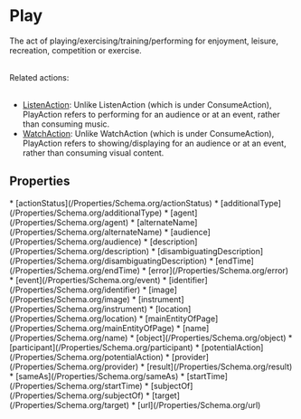   
# Play

The act of playing/exercising/training/performing for enjoyment, leisure, recreation, competition or exercise.<br/><br/>

Related actions:<br/><br/>

<ul>
<li><a class="localLink" href="/ListenAction">ListenAction</a>: Unlike ListenAction (which is under ConsumeAction), PlayAction refers to performing for an audience or at an event, rather than consuming music.</li>
<li><a class="localLink" href="/WatchAction">WatchAction</a>: Unlike WatchAction (which is under ConsumeAction), PlayAction refers to showing/displaying for an audience or at an event, rather than consuming visual content.</li>
</ul>

## Properties

<Grid>
* [actionStatus](/Properties/Schema.org/actionStatus)
* [additionalType](/Properties/Schema.org/additionalType)
* [agent](/Properties/Schema.org/agent)
* [alternateName](/Properties/Schema.org/alternateName)
* [audience](/Properties/Schema.org/audience)
* [description](/Properties/Schema.org/description)
* [disambiguatingDescription](/Properties/Schema.org/disambiguatingDescription)
* [endTime](/Properties/Schema.org/endTime)
* [error](/Properties/Schema.org/error)
* [event](/Properties/Schema.org/event)
* [identifier](/Properties/Schema.org/identifier)
* [image](/Properties/Schema.org/image)
* [instrument](/Properties/Schema.org/instrument)
* [location](/Properties/Schema.org/location)
* [mainEntityOfPage](/Properties/Schema.org/mainEntityOfPage)
* [name](/Properties/Schema.org/name)
* [object](/Properties/Schema.org/object)
* [participant](/Properties/Schema.org/participant)
* [potentialAction](/Properties/Schema.org/potentialAction)
* [provider](/Properties/Schema.org/provider)
* [result](/Properties/Schema.org/result)
* [sameAs](/Properties/Schema.org/sameAs)
* [startTime](/Properties/Schema.org/startTime)
* [subjectOf](/Properties/Schema.org/subjectOf)
* [target](/Properties/Schema.org/target)
* [url](/Properties/Schema.org/url)
</Grid>

